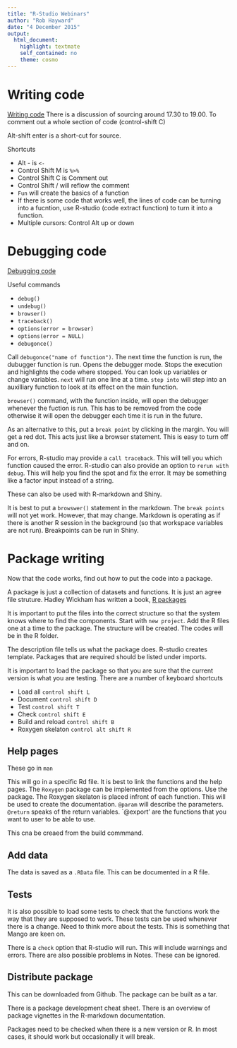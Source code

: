 ```yaml
---
title: "R-Studio Webinars"
author: "Rob Hayward"
date: "4 December 2015"
output: 
  html_document: 
    highlight: textmate
    self_contained: no
    theme: cosmo
---
```


# Writing code
[Writing code](https://www.rstudio.com/resources/webinars/)
There is a discussion of sourcing around 17.30 to 19.00.  To comment out a whole section of code (control-shift C)

Alt-shift enter is a short-cut for source.

Shortcuts

* Alt - is `<-`
* Control Shift M is `%>%`
* Control Shift C is Comment out
* Control Shift / will reflow the comment
* `Fun` will create the basics of a function
* If there is some code that works well, the lines of code can be turning into a fucntion, use R-studio (code extract function) to turn it into a function. 
* Multiple cursors: Control Alt up or down

# Debugging code
[Debugging code](https://www.rstudio.com/resources/webinars/rstudio-essentials-webinar-series-programming-part-2/)

Useful commands

* `debug()`
* `undebug()`
* `browser()`
* `traceback()`
* `options(error = browser)`
* `options(error = NULL)`
* `debugonce()`

Call `debugonce("name of function")`.  The next time the function is run, the dubugger function is run. Opens the debugger mode.  Stops the execution and highlights the code where stopped. You can look up variables or change variables. `next` will run one line at a time. `step into` will step into an auxilliary function to look at its effect on the main function. 

`browser()` command, with the function inside, will open the debugger whenever the fuction is run. This has to be removed from the code otherwise it will open the debugger each time it is run in the future. 

As an alternative to this, put a `break point` by clicking in the margin.  You will get a red dot. This acts just like a browser statement.  This is easy to turn off and on. 

For errors, R-studio may provide a `call traceback`. This will tell you which function caused the error. R-studio can also provide an option to `rerun with debug`. This will help you find the spot and fix the error. It may be something like a factor input instead of a string. 

These can also be used with R-markdown and Shiny. 

It is best to put a `browswer()` statement in the markdown.  The `break points` will not yet work. However, that may change. Markdown is operating as if there is another R session in the background (so that workspace variables are not run). Breakpoints can be run in Shiny. 

# Package writing
Now that the code works, find out how to put the code into a package. 

A package is just a collection of datasets and functions. It is just an agree file struture. Hadley Wickham has written a book, [R packages](http://r-pkgs.had.co.nz)

It is important to put the files into the correct structure so that the system knows where to find the components. Start with `new project`.  Add the R files one at a time to the package.  The structure will be created. The codes will be in the R folder. 

The description file tells us what the package does. R-studio creates template. Packages that are required should be listed under imports. 

It is important to load the package so that you are sure that the current version is what you are testing. There are a number of keyboard shortcuts

* Load all `control shift L`
* Document `control shift D`
* Test `control shift T`
* Check `control shift E`
* Build and reload `control shift B`
* Roxygen skelaton `control alt shift R`

## Help pages
These go in `man`

This will go in a specific Rd file.  It is best to link the functions and the help pages.  The `Roxygen` package can be implemented from the options. Use the package. The Roxygen skelaton is placed infront of each function. This will be used to create the documentation. `@param` will describe the parameters. `@return` speaks of the return variables.  `@export' are the functions that you want to user to be able to use. 

This cna be creaed from the build commmand.

## Add data

The data is saved as a `.RData` file.  This can be documented in a R file. 

## Tests

It is also possible to load some tests to check that the functions work the way that they are supposed to work.  These tests can be used whenever there is a change. Need to think more about the tests. This is something that Mango are keen on. 

There is a `check` option that R-studio will run. This will include warnings and errors. There are also possible problems in Notes. These can be ignored. 

## Distribute package

This can be downloaded from Github. The package can be built as a tar. 

There is a package development cheat sheet. There is an overview of package vignettes in the R-markdown documentation. 

Packages need to be checked when there is a new version or R.  In most cases, it should work but occasionally it will break. 
